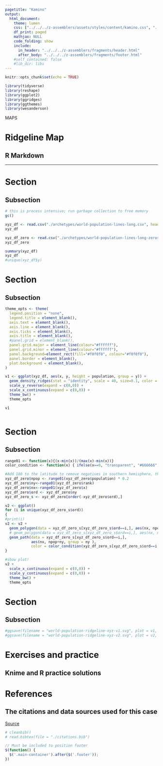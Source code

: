 ```yaml
---
pagetitle: "Kamino"
output: 
  html_document:
    theme: lumen
    css: ["../../../z-assemblers/assets/styles/content/kamino.css", "../../../z-assemblers/assets/icons/line-awesome/css/line-awesome.css"]
    df_print: paged
    mathjax: NULL
    code_folding: show
    include:
      in_header: "../../../z-assemblers/fragments/header.html"
      after_body: "../../../z-assemblers/fragments/footer.html"
    #self_contained: false
    #lib_dir: libs
---
```



```r
knitr::opts_chunk$set(echo = TRUE)

library(tidyverse)
library(reshape)
library(ggplot2)
library(ggridges)
library(ggthemes)
library(wesanderson)

```

<div class="activity">
MAPS  
</div>

# Ridgeline Map
## R Markdown


***

# Section
## Subsection

```r

# this is process intensive; run garbage collection to free memory
gc()

xyz_df <- read.csv("./archetypes/world-population-lines-long.csv", header = TRUE)
xyz_df

xyz_df_zero <- read.csv("./archetypes/world-population-lines-long-zeros.csv", header = TRUE)
xyz_df_zero

summary(xyz_df)
xyz_df
#unique(xyz_df$y)

```

# Section
## Subsection

```r

theme_opts <- theme(
  legend.position = "none",
  legend.title = element_blank(),
  axis.text = element_blank(),
  axis.line = element_blank(),
  axis.ticks = element_blank(),
  axis.title = element_blank(),
  #panel.grid = element_blank(),
  panel.grid.major = element_line(colour="#ffffff"),
  panel.grid.minor = element_line(colour="#ffffff"),
  panel.background=element_rect(fill="#f0f0f0", colour="#f0f0f0"),
  panel.border = element_blank(),
  plot.background = element_blank(),
)

v1 <- ggplot(xyz_df, aes(x, y, height = population, group = y)) + 
  geom_density_ridges(stat = "identity", scale = 40, size=0.1, color = "#666666", fill = "#ffffff") + 
  scale_y_reverse(expand = c(0,0)) +
  scale_x_continuous(expand = c(0,0)) +
  theme_bw() +
  theme_opts

v1



```

# Section
## Subsection

```r

range01 <- function(x){(x-min(x))/(max(x)-min(x))}
color_condition <- function(x) { ifelse(x==0, "transparent", "#666666")  }

#Add 180 to the latitude to remove negatives in southern hemisphere, then order them.
xyz_df_zero$npop <- range01(xyz_df_zero$population) * 0.2
xyz_df_zero$ny<-range01(xyz_df_zero$rank)
xyz_df_zero$nx<-range01(xyz_df_zero$x)
xyz_df_zero$ord <- xyz_df_zero$ny
xyz_df_zero_s <- xyz_df_zero[order(-xyz_df_zero$ord),]

v2 <- ggplot()
for (i in unique(xyz_df_zero_s$ord))
{
#print(i)
v2 <- v2 +
  geom_polygon(data = xyz_df_zero_s[xyz_df_zero_s$ord==i,], aes(nx, npop+ny, group = ny ), size=0.2, fill="white", color="white") + 
  # geom_polygon(data = xyz_df_zero_s[xyz_df_zero_s$ord==i,], aes(nx, npop+ny, group = ny, fill = population ), size=0.2, color="white") + 
  geom_path(data = xyz_df_zero_s[xyz_df_zero_s$ord==i,], 
            aes(nx, npop+ny, group = ny ), 
            color = color_condition(xyz_df_zero_s[xyz_df_zero_s$ord==i,]$npop), size = 0.2, lineend = "round")
}

#show plot!
v2 +
  scale_x_continuous(expand = c(0,0)) +
  scale_y_continuous(expand = c(0,0)) +
  theme_bw() +
  theme_opts

```



# Section
## Subsection

```r

#ggsave(filename = "world-population-ridgeline-xyz-v1.svg", plot = v1, width=12, height=6)
#ggsave(filename = "world-population-ridgeline-xyz-v2.svg", plot = v2, width=12, height=6)

```



# Exercises and practice
## Knime and R practice solutions



# References
## The citations and data sources used for this case

<a href="https://govdata360-backend.worldbank.org/api/v1/datasets/4034/dump.csv">Source</a>

```r

# cleanbib()
# read.bibtex(file = "./citations.bib")

```








```js

// Must be included to position footer
$(function() {
  $('.main-container').after($('.footer'));
})

```


